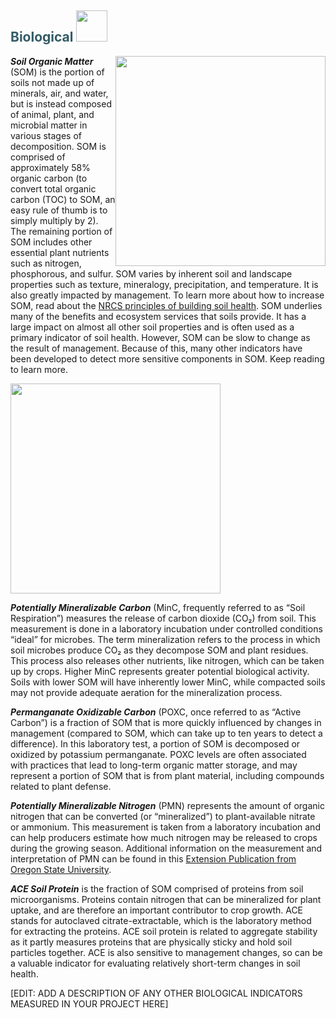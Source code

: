 ## [**Biological**]{style="color: #335c67"} ![](images/biological.png){height="50px"}\newline\newline

<!-- Image wrapped around text for HTML -->

::: {.content-visible when-format="html"}
![](https://raw.githack.com/WA-Department-of-Agriculture/soils/main/figures/som.png){width="3.5in"
style="float:right"
fig-alt="Soil Organic Matter (SOM) supports most ecosystems services and soil benefits, but slow to change. There are three layers of circles. The most outer circle says 42% other materials. The next inner circle says 58% total organic carbon. There are two circles inside this circle that says potentially mineralizable carbon (microbial respiration essential for nutrient cycling) and permanganate oxidizable carbon (newly stabilized SOM, responds more quickly to management)."}
:::

***Soil Organic Matter*** (SOM) is the portion of soils not made up of minerals,
air, and water, but is instead composed of animal, plant, and microbial matter
in various stages of decomposition. SOM is comprised of approximately 58%
organic carbon (to convert total organic carbon (TOC) to SOM, an easy rule of
thumb is to simply multiply by 2). The remaining portion of SOM includes other
essential plant nutrients such as nitrogen, phosphorous, and sulfur. SOM varies
by inherent soil and landscape properties such as texture, mineralogy,
precipitation, and temperature. It is also greatly impacted by management. To
learn more about how to increase SOM, read about the [NRCS principles of
building soil
health](https://www.nrcs.usda.gov/conservation-basics/natural-resource-concerns/soils/soil-health "NRCS principles of building soil health").
SOM underlies many of the benefits and ecosystem services that soils provide. It
has a large impact on almost all other soil properties and is often used as a
primary indicator of soil health. However, SOM can be slow to change as the
result of management. Because of this, many other indicators have been developed
to detect more sensitive components in SOM. Keep reading to learn more.

<!-- Image below around text for docx -->

::: {.content-visible unless-format="html"}
![](https://raw.githack.com/WA-Department-of-Agriculture/soils/main/figures/som.png){height="3.5in"
fig-alt="Soil Organic Matter (SOM) supports most ecosystems services and soil benefits, but slow to change. There are three layers of circles. The most outer circle says 42% other materials. The next inner circle says 58% total organic carbon. There are two circles inside this circle that says potentially mineralizable carbon (microbial respiration essential for nutrient cycling) and permanganate oxidizable carbon (newly stabilized SOM, responds more quickly to management)."}
:::

***Potentially Mineralizable Carbon*** (MinC, frequently referred to as "Soil
Respiration") measures the release of carbon dioxide (CO₂) from soil. This
measurement is done in a laboratory incubation under controlled conditions
"ideal" for microbes. The term mineralization refers to the process in which
soil microbes produce CO₂ as they decompose SOM and plant residues. This process
also releases other nutrients, like nitrogen, which can be taken up by crops.
Higher MinC represents greater potential biological activity. Soils with lower
SOM will have inherently lower MinC, while compacted soils may not provide
adequate aeration for the mineralization process.

***Permanganate Oxidizable Carbon*** (POXC, once referred to as "Active Carbon")
is a fraction of SOM that is more quickly influenced by changes in management
(compared to SOM, which can take up to ten years to detect a difference). In
this laboratory test, a portion of SOM is decomposed or oxidized by potassium
permanganate. POXC levels are often associated with practices that lead to
long-term organic matter storage, and may represent a portion of SOM that is
from plant material, including compounds related to plant defense.

***Potentially Mineralizable Nitrogen*** (PMN) represents the amount of organic
nitrogen that can be converted (or "mineralized") to plant-available nitrate or
ammonium. This measurement is taken from a laboratory incubation and can help
producers estimate how much nitrogen may be released to crops during the growing
season. Additional information on the measurement and interpretation of PMN can
be found in this [Extension Publication from Oregon State
University](https://catalog.extension.oregonstate.edu/sites/catalog/files/project/pdf/em9281.pdf "Extension Publication from Oregon State University").

***ACE Soil Protein*** is the fraction of SOM comprised of proteins from soil
microorganisms. Proteins contain nitrogen that can be mineralized for plant
uptake, and are therefore an important contributor to crop growth. ACE stands
for autoclaved citrate-extractable, which is the laboratory method for
extracting the proteins. ACE soil protein is related to aggregate stability as
it partly measures proteins that are physically sticky and hold soil particles
together. ACE is also sensitive to management changes, so can be a valuable
indicator for evaluating relatively short-term changes in soil health.

\[EDIT: ADD A DESCRIPTION OF ANY OTHER BIOLOGICAL INDICATORS MEASURED IN YOUR
PROJECT HERE\]
